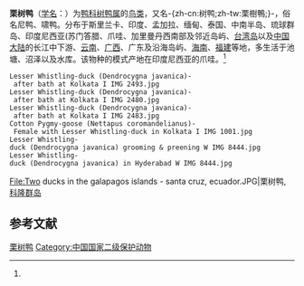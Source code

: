 {{noteTA
|T=zh-cn:栗树鸭; zh-tw:樹鴨; 
|1=zh-cn:栗树鸭; zh-tw:樹鴨; 
|2=zh-cn:鸭科; zh-tw:雁鴨科; 
}}
{{speciesbox
| name = 栗树鸭
| status = LC
| status_system = iucn3.1
| image = Lesser Whistling Ducks.jpg
| genus = Dendrocygna
| species = javanica
| authority = (Horsfield)<ref name='id1449'>{{cite web| url =http://www.bioinfo.cn/db05/BjdwSpecies.php?action=view&id=1449| title =栗树鸭| work =《中国动物物种编目数据库》| publisher =中国科学院微生物研究所| author =中国科学院动物研究所| accessdate =2009-04-04| deadurl =yes| archiveurl =https://web.archive.org/web/20160305014954/http://www.bioinfo.cn/db05/BjdwSpecies.php?action=view&id=1449| archivedate =2016-03-05}}</ref>
}}

'''栗树鸭'''（[[学名|学名]]：{{lang|la|''Dendrocygna javanica''}}）为[[鸭科|鸭科]][[树鸭属|树鸭属]]的[[鸟类|鸟类]]，又名-{zh-cn:树鸭;zh-tw:栗樹鴨;}-，俗名尼鸭、啸鸭。分布于斯里兰卡、印度、孟加拉、缅甸、泰国、中南半岛、琉球群岛、印度尼西亚(苏门答腊、爪哇、加里曼丹西南部及邻近岛屿、[[台湾岛|台湾岛]]以及[[中国大陆|中国大陆]]的长江中下游、[[云南|云南]]、[[广西|广西]]、广东及沿海岛屿、[[海南|海南]]、[[福建|福建]]等地，多生活于池塘、沼泽以及水库。该物种的模式产地在印度尼西亚的爪哇。<ref name='id1449'/>

<gallery>
 Lesser Whistling-duck (Dendrocygna javanica)- after bath at Kolkata I IMG 2493.jpg 
 Lesser Whistling-duck (Dendrocygna javanica)- after bath at Kolkata I IMG 2480.jpg 
 Lesser Whistling-duck (Dendrocygna javanica)- after bath at Kolkata I IMG 2483.jpg 
 Cotton Pygmy-goose (Nettapus coromandelianus)- Female with Lesser Whistling-duck in Kolkata I IMG 1001.jpg  
 Lesser Whistling-duck (Dendrocygna javanica) grooming & preening W IMG 8444.jpg 
 Lesser Whistling-duck (Dendrocygna javanica) in Hyderabad W IMG 8444.jpg 
File:Two ducks in the galapagos islands - santa cruz, ecuador.JPG|栗树鸭, [[科隆群岛|科隆群岛]]
</gallery>

== 参考文献 ==
{{reflist}}
{{Taxonbar|from=Q244284}}

[[Category:树鸭属|栗树鸭]]
[[Category:中国国家二级保护动物|Category:中国国家二级保护动物]]

{{鸟类小作品}}
